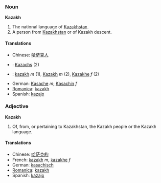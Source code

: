 ===Noun===
'''Kazakh'''

#The national language of [[Kazakhstan]].
#A person from [[Kazakhstan]] or of Kazakh descent.

====Translations====
*Chinese: [[哈萨克人]]
*{{nl}}: [[Kazachs]] (2)
*{{fr}}: [[kazakh]] ''m'' (1), [[Kazakh]] ''m'' (2), [[Kazakhe]] ''f'' (2)
*German: [[Kasache]] ''m'', [[Kasachin]] ''f''
*[[Romanica]]: [[kazakh]]
*Spanish: [[kazajo]]

===Adjective===
'''Kazakh'''

#Of, from, or pertaining to Kazakhstan, the Kazakh people or the Kazakh language.

====Translations====

*Chinese: [[哈萨克的]]
*French: [[kazakh]] ''m'', [[kazakhe]] ''f''
*German: [[kasachisch]]
*[[Romanica]]: [[kazakh]]
*Spanish: [[kazajo]]